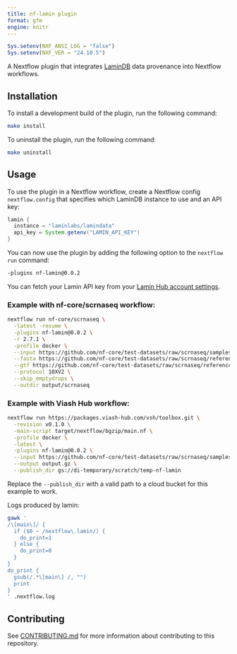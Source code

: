 ```yaml
---
title: nf-lamin plugin
format: gfm
engine: knitr
---
```


```r
Sys.setenv(NXF_ANSI_LOG = "false")
Sys.setenv(NXF_VER = "24.10.5")
```

A Nextflow plugin that integrates [LaminDB](https://github.com/laminlabs/lamindb) data provenance into Nextflow workflows.

## Installation

To install a development build of the plugin, run the following command:

```bash
make install
```

To uninstall the plugin, run the following command:

```bash
make uninstall
```

## Usage

To use the plugin in a Nextflow workflow, create a Nextflow config `nextflow.config` that specifies which LaminDB instance to use and an API key:

```groovy
lamin {
  instance = "laminlabs/lamindata"
  api_key = System.getenv("LAMIN_API_KEY")
}
```

You can now use the plugin by adding the following option to the `nextflow run` command:

```bash
-plugins nf-lamin@0.0.2
```


:::{.callout-tip}
You can fetch your Lamin API key from your [Lamin Hub account settings](https://lamin.ai/settings).
:::


### Example with nf-core/scrnaseq workflow:

```bash
nextflow run nf-core/scrnaseq \
  -latest -resume \
  -plugins nf-lamin@0.0.2 \
  -r 2.7.1 \
  -profile docker \
  --input https://github.com/nf-core/test-datasets/raw/scrnaseq/samplesheet-2-0.csv \
  --fasta https://github.com/nf-core/test-datasets/raw/scrnaseq/reference/GRCm38.p6.genome.chr19.fa \
  --gtf https://github.com/nf-core/test-datasets/raw/scrnaseq/reference/gencode.vM19.annotation.chr19.gtf \
  --protocol 10XV2 \
  --skip_emptydrops \
  --outdir output/scrnaseq
```

### Example with Viash Hub workflow:

```bash
nextflow run https://packages.viash-hub.com/vsh/toolbox.git \
  -revision v0.1.0 \
  -main-script target/nextflow/bgzip/main.nf \
  -profile docker \
  -latest \
  -plugins nf-lamin@0.0.2 \
  --input https://github.com/nf-core/test-datasets/raw/scrnaseq/samplesheet-2-0.csv \
  --output output.gz \
  --publish_dir gs://di-temporary/scratch/temp-nf-lamin
```

:::{.callout-note}
Replace the `--publish_dir` with a valid path to a cloud bucket for this example to work.
:::

Logs produced by lamin:

```bash
gawk '
/\[main\]/ {
  if ($0 ~ /nextflow\.lamin/) {
    do_print=1
  } else {
    do_print=0
  }
}
do_print {
  gsub(/.*\[main\] /, "")
  print
}
' .nextflow.log
```

## Contributing

See [CONTRIBUTING.md](CONTRIBUTING.md) for more information about contributing to this repository.
